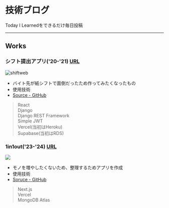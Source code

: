 # 技術ブログ
Today I Learnedをできるだけ毎日投稿

---
## Works
### シフト提出アプリ('20-'21) [URL](https://django-vercel-three-khaki.vercel.app)
![shiftweb](../img/works/shiftweb.png)
- バイト先が紙シフトで面倒だったため作ってみたくなったもの
- 使用技術
- [Source - GitHub](https://github.com/Fumiya-Kito/django-vercel)
> React <br/>
> Django <br/>
> Django REST Framework <br/>
> Simple JWT <br/>
> Vercel(当初はHeroku) <br/>
> Supabase(当初はRDS) <br/>

### 1in1out('23-'24) [URL](https://1in1out.vercel.app)
![](../img/works/1in1out.png)
- モノを増やしたくないため、整理するためアプリを作成
- 使用技術
- [Soruce - GitHub](https://github.com/Fumiya-Kito/1in1out)
> Next.js <br/>
> Vercel <br/>
> MongoDB Atlas <br/>
